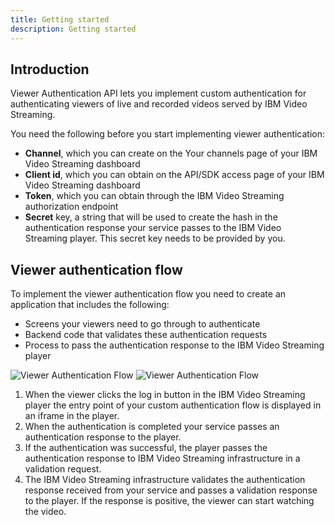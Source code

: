```yaml
---
title: Getting started
description: Getting started
---
```


## Introduction

Viewer Authentication API lets you implement custom authentication for authenticating viewers of live and recorded videos served by IBM Video Streaming.

You need the following before you start implementing viewer authentication:

- **Channel**, which you can create on the Your channels page of your IBM Video Streaming dashboard
- **Client id**, which you can obtain on the API/SDK access page of your IBM Video Streaming dashboard
- **Token**, which you can obtain through the IBM Video Streaming authorization endpoint
- **Secret** key, a string that will be used to create the hash in the authentication response your service passes to the IBM Video Streaming player. This secret key needs to be provided by you.

## Viewer authentication flow

To implement the viewer authentication flow you need to create an application that includes the following:

- Screens your viewers need to go through to authenticate
- Backend code that validates these authentication requests
- Process to pass the authentication response to the IBM Video Streaming player

![Viewer Authentication Flow](/static-content/advanced-auth-2x.png)
![Viewer Authentication Flow](/static-content/advanced-auth2-2x.png)

1. When the viewer clicks the log in button in the IBM Video Streaming player the entry point of your custom authentication flow is displayed in an iframe in the player.
2. When the authentication is completed your service passes an authentication response to the player.
3. If the authentication was successful, the player passes the authentication response to IBM Video Streaming infrastructure in a validation request.
4. The IBM Video Streaming infrastructure validates the authentication response received from your service and passes a validation response to the player. If the response is positive, the viewer can start watching the video.


